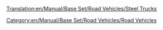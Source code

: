 [[Translation:en/Manual/Base Set/Road Vehicles/Steel Trucks]]

{{en/RoadVehicle|name     = Balogh Steel Truck
  |img      = en/Archive/Old 32bpp/Balogh Steel Truck.png
  |price    = £4,592 ($9,184)
  |speed    = 30 mph (48 km/h)
  |annual   = £421 ($842)
  |designed = 1936
  |life     = 15
  |capacity = 15 tonnes of steel
}}
{{en/RoadVehicle|name     = Uhl Steel Truck
  |img      = en/Archive/Old 32bpp/Uhl Steel Truck.png
  |price    = £5,535 ($11,070) 
  |speed    = 55 mph (88 km/h)
  |annual   = £787 ($1,574)
  |designed = 1978
  |life     = 15
  |capacity = 18 tonnes of steel
}}
{{en/RoadVehicle|name     = Kelling Steel Truck
  |img      = en/Archive/Old 32bpp/Kelling Steel Truck.png
  |price    = £5,945 ($11,890) 
  |speed    = 70 mph (112 km/h)
  |annual   = £1,125 ($2,250)
  |designed = 2007
  |life     = 15
  |capacity = 20 tonnes of steel
}}

[[Category:en/Manual/Base Set/Road Vehicles/Road Vehicles]]